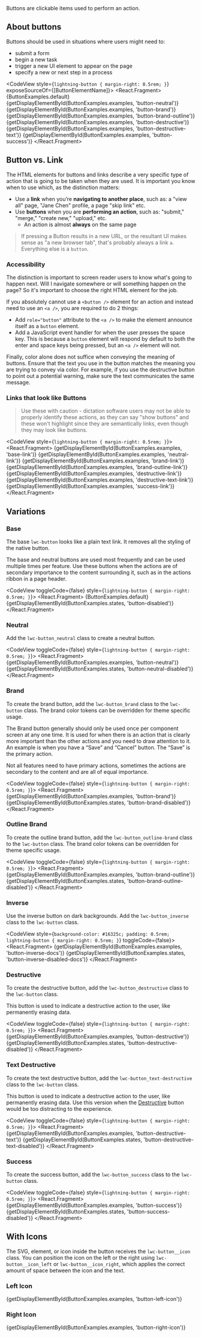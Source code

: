 

<div className="doc lead">
  Buttons are clickable items used to perform an action.
</div>

## About buttons

Buttons should be used in situations where users might need to:

- submit a form
- begin a new task
- trigger a new UI element to appear on the page
- specify a new or next step in a process

<CodeView style={`lightning-button { margin-right: 0.5rem; }`} exposeSourceOf={[ButtonElementName]}>
  <React.Fragment>
    {ButtonExamples.default}
    {getDisplayElementById(ButtonExamples.examples, 'button-neutral')}
    {getDisplayElementById(ButtonExamples.examples, 'button-brand')}
    {getDisplayElementById(ButtonExamples.examples, 'button-brand-outline')}
    {getDisplayElementById(ButtonExamples.examples, 'button-destructive')}
    {getDisplayElementById(ButtonExamples.examples, 'button-destructive-text')}
    {getDisplayElementById(ButtonExamples.examples, 'button-success')}
  </React.Fragment>
</CodeView>

## Button vs. Link

The HTML elements for buttons and links describe a very specific type of action that is going to be taken when they are used. It is important you know when to use which, as the distinction matters:

- Use a **link** when you’re **navigating to another place**, such as: a "view all" page, "Jane Chen" profile, a page "skip link" etc.
- Use **buttons** when you are **performing an action**, such as: "submit," "merge," "create new," "upload," etc.
  - An action is almost **always** on the same page

<Blockquote type="a11y" header="Accessibility Rule of Thumb">
  If pressing a Button results in a new URL, or the resultant UI makes sense as "a new browser tab", that's probably always a link <code className="doc">a</code>. Everything else is a <code className="doc">button</code>.
</Blockquote>

### Accessibility

The distinction is important to screen reader users to know what's going to happen next. Will I navigate somewhere or will something happen on the page? So it's important to choose the right HTML element for the job.

If you absolutely cannot use a `<button />` element for an action and instead need to use an `<a />`, you are required to do 2 things:

- Add `role="button"` attribute to the `<a />` to make the element announce itself as a `button` element.
- Add a JavaScript event handler for when the user presses the space key.  This is because a `button` element will respond by default to both the enter and space keys being pressed, but an `<a />` element will not.

Finally, color alone does not suffice when conveying the meaning of buttons. Ensure that the text you use in the button matches the meaning you are trying to convey via color. For example, if you use the destructive button to point out a potential warning, make sure the text communicates the same message.

### Links that look like Buttons

<Blockquote type="a11y" header="Accessibility Warning">
  Use these with caution - dictation software users may not be able to properly identify these actions, as they can say "show buttons" and these won't highlight since they are semantically links, even though they may look like buttons.
</Blockquote>

<CodeView style={`lightning-button { margin-right: 0.5rem; }`}>
  <React.Fragment>
    {getDisplayElementById(ButtonExamples.examples, 'base-link')}
    {getDisplayElementById(ButtonExamples.examples, 'neutral-link')}
    {getDisplayElementById(ButtonExamples.examples, 'brand-link')}
    {getDisplayElementById(ButtonExamples.examples, 'brand-outline-link')}
    {getDisplayElementById(ButtonExamples.examples, 'destructive-link')}
    {getDisplayElementById(ButtonExamples.examples, 'destructive-text-link')}
    {getDisplayElementById(ButtonExamples.examples, 'success-link')}
  </React.Fragment>
</CodeView>

## Variations

### Base

The base `lwc-button` looks like a plain text link. It removes all the styling of the native button.

The base and neutral buttons are used most frequently and can be used multiple times per feature. Use these buttons when the actions are of secondary importance to the content surrounding it, such as in the actions ribbon in a page header.

<CodeView toggleCode={false} style={`lightning-button { margin-right: 0.5rem; }`}>
  <React.Fragment>
    {ButtonExamples.default}
    {getDisplayElementById(ButtonExamples.states, 'button-disabled')}
  </React.Fragment>
</CodeView>

### Neutral

Add the `lwc-button_neutral` class to create a neutral button.

<CodeView toggleCode={false} style={`lightning-button { margin-right: 0.5rem; }`}>
  <React.Fragment>
    {getDisplayElementById(ButtonExamples.examples, 'button-neutral')}
    {getDisplayElementById(ButtonExamples.states, 'button-neutral-disabled')}
  </React.Fragment>
</CodeView>

### Brand

To create the brand button, add the `lwc-button_brand` class to the `lwc-button` class. The brand color tokens can be overridden for theme specific usage.

The Brand button generally should only be used once per component screen at any one time. It is used for when there is an action that is clearly more important than the other actions and you need to draw attention to it. An example is when you have a “Save” and “Cancel” button. The “Save” is the primary action.

Not all features need to have primary actions, sometimes the actions are secondary to the content and are all of equal importance.

<CodeView toggleCode={false} style={`lightning-button { margin-right: 0.5rem; }`}>
  <React.Fragment>
    {getDisplayElementById(ButtonExamples.examples, 'button-brand')}
    {getDisplayElementById(ButtonExamples.states, 'button-brand-disabled')}
  </React.Fragment>
</CodeView>

### Outline Brand

To create the outline brand button, add the `lwc-button_outline-brand` class to the `lwc-button` class. The brand color tokens can be overridden for theme specific usage.

<CodeView toggleCode={false} style={`lightning-button { margin-right: 0.5rem; }`}>
  <React.Fragment>
    {getDisplayElementById(ButtonExamples.examples, 'button-brand-outline')}
    {getDisplayElementById(ButtonExamples.states, 'button-brand-outline-disabled')}
  </React.Fragment>
</CodeView>

### Inverse

Use the inverse button on dark backgrounds. Add the `lwc-button_inverse` class to the `lwc-button` class.

<CodeView style={`background-color: #16325c; padding: 0.5rem; lightning-button { margin-right: 0.5rem; }`} toggleCode={false}>
  <React.Fragment>
    {getDisplayElementById(ButtonExamples.examples, 'button-inverse-docs')}
    {getDisplayElementById(ButtonExamples.states, 'button-inverse-disabled-docs')}
  </React.Fragment>
</CodeView>

### Destructive

To create the destructive button, add the `lwc-button_destructive` class to the `lwc-button` class.

This button is used to indicate a destructive action to the user, like permanently erasing data.

<CodeView toggleCode={false} style={`lightning-button { margin-right: 0.5rem; }`}>
  <React.Fragment>
    {getDisplayElementById(ButtonExamples.examples, 'button-destructive')}
    {getDisplayElementById(ButtonExamples.states, 'button-destructive-disabled')}
  </React.Fragment>
</CodeView>

### Text Destructive

To create the text destructive button, add the `lwc-button_text-destructive` class to the `lwc-button` class.

This button is used to indicate a destructive action to the user, like permanently erasing data. Use this version when the [Destructive](#Destructive) button would be too distracting to the experience.

<CodeView toggleCode={false} style={`lightning-button { margin-right: 0.5rem; }`}>
  <React.Fragment>
    {getDisplayElementById(ButtonExamples.examples, 'button-destructive-text')}
    {getDisplayElementById(ButtonExamples.states, 'button-destructive-text-disabled')}
  </React.Fragment>
</CodeView>

### Success

To create the success button, add the `lwc-button_success` class to the `lwc-button` class.

<CodeView toggleCode={false} style={`lightning-button { margin-right: 0.5rem; }`}>
  <React.Fragment>
    {getDisplayElementById(ButtonExamples.examples, 'button-success')}
    {getDisplayElementById(ButtonExamples.states, 'button-success-disabled')}
  </React.Fragment>
</CodeView>

## With Icons

The SVG, element, or icon inside the button receives the `lwc-button__icon` class. You can position the icon on the left or the right using `lwc-button__icon_left` or `lwc-button__icon_right`, which applies the correct amount of space between the icon and the text.

### Left Icon

<CodeView exposeSourceOf={[ButtonElementName]}>
  {getDisplayElementById(ButtonExamples.examples, 'button-left-icon')}
</CodeView>

### Right Icon

<CodeView>
  {getDisplayElementById(ButtonExamples.examples, 'button-right-icon')}
</CodeView>
